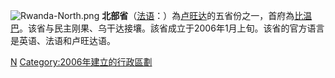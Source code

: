 {{Unreferenced|time=2022-02-11T03:09:16+00:00}}
[[File:Rwanda-North.png|right]]
'''北部省'''（[[法语|法语]]：'''{{lang|fr|Province du Nord}}'''）為[[卢旺达|卢旺达]]的五省份之一，首府為[[比温巴|比温巴]]。该省与民主刚果、乌干达接壤。該省成立于2006年1月上旬。该省的官方语言是英语、法语和卢旺达语。

{{Rwanda-stub}}
{{Rwanda provinces}}

[[Category:卢旺达省份|N]]
[[Category:2006年建立的行政區劃|Category:2006年建立的行政區劃]]